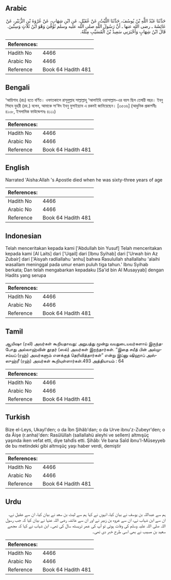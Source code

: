 ## Arabic


<div dir="rtl" lang="ar" style={{fontSize:'larger',backgroundColor:'#f8f9fa',padding:20}}>
حَدَّثَنَا عَبْدُ اللَّهِ بْنُ يُوسُفَ، حَدَّثَنَا اللَّيْثُ، عَنْ عُقَيْلٍ، عَنِ ابْنِ شِهَابٍ، عَنْ عُرْوَةَ بْنِ الزُّبَيْرِ، عَنْ عَائِشَةَ ـ رضى الله عنها ـ أَنَّ رَسُولَ اللَّهِ صلى الله عليه وسلم تُوُفِّيَ وَهْوَ ابْنُ ثَلاَثٍ وَسِتِّينَ‏.‏ قَالَ ابْنُ شِهَابٍ وَأَخْبَرَنِي سَعِيدُ بْنُ الْمُسَيَّبِ مِثْلَهُ‏.‏
</div>
<div style={{backgroundColor:'#f8f9fa',padding:20, marginBottom: 10}}><table> <thead> <tr> <th>References:</th> <th></th> </tr> </thead> <tbody><tr><td>Hadith No</td><td>4466</td></tr><tr><td>Arabic No</td><td>4466</td></tr><tr><td>Reference</td><td>Book 64 Hadith 481</td></tr></tbody></table></div>

## Bengali


<div dir="ltr" lang="bn" style={{fontSize:'larger',backgroundColor:'#f8f9fa',padding:20}}>
‘আয়িশাহ (রাঃ) হতে বর্ণিত। ওফাতকালে রাসূলুল্লাহ সাল্লাল্লাহু ‘আলাইহি ওয়াসাল্লাম-এর বয়স ছিল তেষট্টি বছর। ইবনু শিহাব যুহরী (রহ.) বলেন, আমাকে সা‘ঈদ ইবনু মুসাইয়্যাব এ রকমই জানিয়েছেন। [৩৫৩৬] (আধুনিক প্রকাশনীঃ ৪১০৮, ইসলামিক ফাউন্ডেশনঃ ৪১১১)
</div>
<div style={{backgroundColor:'#f8f9fa',padding:20, marginBottom: 10}}><table> <thead> <tr> <th>References:</th> <th></th> </tr> </thead> <tbody><tr><td>Hadith No</td><td>4466</td></tr><tr><td>Arabic No</td><td>4466</td></tr><tr><td>Reference</td><td>Book 64 Hadith 481</td></tr></tbody></table></div>

## English


<div dir="ltr" lang="en" style={{fontSize:'larger',backgroundColor:'#f8f9fa',padding:20}}>
Narrated 'Aisha:Allah 's Apostle died when he was sixty-three years of age
</div>
<div style={{backgroundColor:'#f8f9fa',padding:20, marginBottom: 10}}><table> <thead> <tr> <th>References:</th> <th></th> </tr> </thead> <tbody><tr><td>Hadith No</td><td>4466</td></tr><tr><td>Arabic No</td><td>4466</td></tr><tr><td>Reference</td><td>Book 64 Hadith 481</td></tr></tbody></table></div>

## Indonesian


<div dir="ltr" lang="id" style={{fontSize:'larger',backgroundColor:'#f8f9fa',padding:20}}>
Telah menceritakan kepada kami ['Abdullah bin Yusuf] Telah menceritakan kepada kami [Al Laits] dari ['Uqail] dari [Ibnu Syihab] dari ['Urwah bin Az Zubair] dari ['Aisyah radliallahu 'anhu] bahwa Rasulullah shallallahu 'alaihi wasallam meninggal pada umur enam puluh tiga tahun.' Ibnu Syihab berkata; Dan telah mengabarkan kepadaku [Sa'id bin Al Musayyab] dengan Hadits yang serupa
</div>
<div style={{backgroundColor:'#f8f9fa',padding:20, marginBottom: 10}}><table> <thead> <tr> <th>References:</th> <th></th> </tr> </thead> <tbody><tr><td>Hadith No</td><td>4466</td></tr><tr><td>Arabic No</td><td>4466</td></tr><tr><td>Reference</td><td>Book 64 Hadith 481</td></tr></tbody></table></div>

## Tamil


<div dir="ltr" lang="ta" style={{fontSize:'larger',backgroundColor:'#f8f9fa',padding:20}}>
ஆயிஷா (ரலி) அவர்கள் கூறியதாவது: அறுபத்து மூன்று வயதுடையவர்களாய் இருந்தபோது அல்லாஹ்வின் தூதர் (ஸல்) அவர்கள் இறந்தார்கள். “இதை சயீத் பின் அல்முசய்யப் (ரஹ்) அவர்களும் எனக்குத் தெரிவித்தார்கள்” என்று இப்னு ஷிஹாப் அஸ்ஸுஹ்ரீ (ரஹ்) அவர்கள் கூறியுள்ளார்கள்.493 அத்தியாயம் : 64
</div>
<div style={{backgroundColor:'#f8f9fa',padding:20, marginBottom: 10}}><table> <thead> <tr> <th>References:</th> <th></th> </tr> </thead> <tbody><tr><td>Hadith No</td><td>4466</td></tr><tr><td>Arabic No</td><td>4466</td></tr><tr><td>Reference</td><td>Book 64 Hadith 481</td></tr></tbody></table></div>

## Turkish


<div dir="ltr" lang="tr" style={{fontSize:'larger',backgroundColor:'#f8f9fa',padding:20}}>
Bize el-Leys, Ukayl'den; o da İbn Şihâb'dan; o da Urve ibnu'z-Zubeyr'den; o da Âişe (r.anha)'den: Rasûlüllah (sallallahü aleyhi ve sellem) altmışüç yaşında iken vefat etti, diye tahdîs etti. Şihâb: Ve bana Saîd ibnu'l-Müseyyeb de bu metindeki gibi altmışüç yaşı haber verdi, demiştir
</div>
<div style={{backgroundColor:'#f8f9fa',padding:20, marginBottom: 10}}><table> <thead> <tr> <th>References:</th> <th></th> </tr> </thead> <tbody><tr><td>Hadith No</td><td>4466</td></tr><tr><td>Arabic No</td><td>4466</td></tr><tr><td>Reference</td><td>Book 64 Hadith 481</td></tr></tbody></table></div>

## Urdu


<div dir="rtl" lang="ur" style={{fontSize:'larger',backgroundColor:'#f8f9fa',padding:20}}>
ہم سے عبداللہ بن یوسف نے بیان کیا، انہوں نے کہا ہم سے لیث بن سعد نے بیان کیا، ان سے عقیل نے، ان سے ابن شہاب نے، ان سے عروہ بن زبیر نے اور ان سے عائشہ رضی اللہ عنہا نے بیان کیا کہ جب رسول اللہ صلی اللہ علیہ وسلم کی وفات ہوئی تو آپ کی عمر تریسٹھ سال کی تھی۔ ابن شہاب نے کہا کہ مجھے سعید بن مسیب نے بھی اسی طرح خبر دی تھی۔
</div>
<div style={{backgroundColor:'#f8f9fa',padding:20, marginBottom: 10}}><table> <thead> <tr> <th>References:</th> <th></th> </tr> </thead> <tbody><tr><td>Hadith No</td><td>4466</td></tr><tr><td>Arabic No</td><td>4466</td></tr><tr><td>Reference</td><td>Book 64 Hadith 481</td></tr></tbody></table></div>